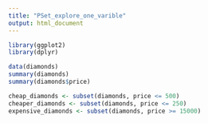 ```yaml
---
title: "PSet_explore_one_varible"
output: html_document
---
```


```r
library(ggplot2)
library(dplyr)
```

```r
data(diamonds)
summary(diamonds)
summary(diamonds$price)
```

```r
cheap_diamonds <- subset(diamonds, price <= 500)
cheaper_diamonds <- subset(diamonds, price <= 250)
expensive_diamonds <- subset(diamonds, price >= 15000)
```


